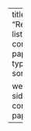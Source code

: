 ---
title: "Research"
listing:
    contents:
        - papers/*.qmd
    type: table
    sort: "date"

website:
    sidebar: 
        contents: papers/*.qmd
---